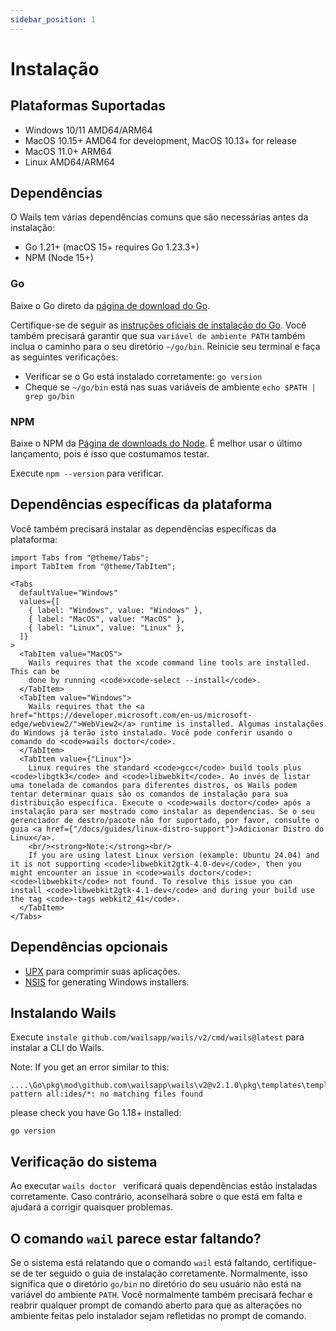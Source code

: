```yaml
---
sidebar_position: 1
---
```


# Instalação

## Plataformas Suportadas

- Windows 10/11 AMD64/ARM64
- MacOS 10.15+ AMD64 for development, MacOS 10.13+ for release
- MacOS 11.0+ ARM64
- Linux AMD64/ARM64

## Dependências

O Wails tem várias dependências comuns que são necessárias antes da instalação:

- Go 1.21+ (macOS 15+ requires Go 1.23.3+)
- NPM (Node 15+)

### Go

Baixe o Go direto da [página de download do Go](https://go.dev/dl/).

Certifique-se de seguir as [instruções oficiais de instalação do Go](https://go.dev/doc/install). Você também precisará garantir que sua `variável de ambiente PATH` também inclua o caminho para o seu diretório `~/go/bin`. Reinicie seu terminal e faça as seguintes verificações:

- Verificar se o Go está instalado corretamente: `go version`
- Cheque se `~/go/bin` está nas suas variáveis de ambiente `echo $PATH | grep go/bin`

### NPM

Baixe o NPM da [Página de downloads do Node](https://nodejs.org/en/download/). É melhor usar o último lançamento, pois é isso que costumamos testar.

Execute `npm --version` para verificar.

## Dependências específicas da plataforma

Você também precisará instalar as dependências específicas da plataforma:

```mdx-code-block
import Tabs from "@theme/Tabs";
import TabItem from "@theme/TabItem";

<Tabs
  defaultValue="Windows"
  values={[
    { label: "Windows", value: "Windows" },
    { label: "MacOS", value: "MacOS" },
    { label: "Linux", value: "Linux" },
  ]}
>
  <TabItem value="MacOS">
    Wails requires that the xcode command line tools are installed. This can be
    done by running <code>xcode-select --install</code>.
  </TabItem>
  <TabItem value="Windows">
    Wails requires that the <a href="https://developer.microsoft.com/en-us/microsoft-edge/webview2/">WebView2</a> runtime is installed. Algumas instalações do Windows já terão isto instalado. Você pode conferir usando o comando do <code>wails doctor</code>.
  </TabItem>
  <TabItem value={"Linux"}>
    Linux requires the standard <code>gcc</code> build tools plus <code>libgtk3</code> and <code>libwebkit</code>. Ao invés de listar uma tonelada de comandos para diferentes distros, os Wails podem tentar determinar quais são os comandos de instalação para sua distribuição específica. Execute o <code>wails doctor</code> após a instalação para ser mostrado como instalar as dependencias. Se o seu gerenciador de destro/pacote não for suportado, por favor, consulte o guia <a href={"/docs/guides/linux-distro-support"}>Adicionar Distro do Linux</a>.
    <br/><strong>Note:</strong><br/>
    If you are using latest Linux version (example: Ubuntu 24.04) and it is not supporting <code>libwebkit2gtk-4.0-dev</code>, then you might encounter an issue in <code>wails doctor</code>: <code>libwebkit</code> not found. To resolve this issue you can install <code>libwebkit2gtk-4.1-dev</code> and during your build use the tag <code>-tags webkit2_41</code>.
  </TabItem>
</Tabs>
```

## Dependências opcionais

- [UPX](https://upx.github.io/) para comprimir suas aplicações.
- [NSIS](https://wails.io/docs/guides/windows-installer/) for generating Windows installers.

## Instalando Wails

Execute `instale github.com/wailsapp/wails/v2/cmd/wails@latest` para instalar a CLI do Wails.

Note: If you get an error similar to this:

```shell
....\Go\pkg\mod\github.com\wailsapp\wails\v2@v2.1.0\pkg\templates\templates.go:28:12: pattern all:ides/*: no matching files found
```
please check you have Go 1.18+ installed:
```shell
go version
```

## Verificação do sistema

Ao executar `wails doctor ` verificará quais dependências estão instaladas corretamente. Caso contrário, aconselhará sobre o que está em falta e ajudará a corrigir quaisquer problemas.

## O comando `wail` parece estar faltando?

Se o sistema está relatando que o comando `wail` está faltando, certifique-se de ter seguido o guia de instalação corretamente. Normalmente, isso significa que o diretório `go/bin` no diretório do seu usuário não está na variável do ambiente `PATH`. Você normalmente também precisará fechar e reabrir qualquer prompt de comando aberto para que as alterações no ambiente feitas pelo instalador sejam refletidas no prompt de comando.
